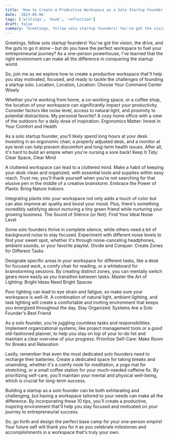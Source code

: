 ```yaml
---
title: 'How to Create a Productive Workspace as a Solo Startup Founder: Because Even One-Person Empires Need a Killer Base Camp'
date: '2023-05-06'
tags: ['writings', 'book', 'reflection']
draft: false
summary: "Greetings, fellow solo startup founders! You've got the vision, the drive, and the guts to go it..."
---
```


Greetings, fellow solo startup founders! You've got the vision, the drive, and the guts to go it alone – but do you have the perfect workspace to fuel your entrepreneurial journey? As a one-person powerhouse, I've learned that the right environment can make all the difference in conquering the startup world.

So, join me as we explore how to create a productive workspace that'll help you stay motivated, focused, and ready to tackle the challenges of founding a startup solo.
Location, Location, Location: Choose Your Command Center Wisely

Whether you're working from home, a co-working space, or a coffee shop, the location of your workspace can significantly impact your productivity. Consider factors like noise level, access to natural light, and proximity to potential distractions. My personal favorite? A cozy home office with a view of the outdoors for a daily dose of inspiration.
Ergonomics Matter: Invest in Your Comfort and Health

As a solo startup founder, you'll likely spend long hours at your desk. Investing in an ergonomic chair, a properly adjusted desk, and a monitor at eye level can help prevent discomfort and long-term health issues. After all, it's hard to build an empire when you're nursing a sore back!
Keep It Tidy: Clear Space, Clear Mind

A cluttered workspace can lead to a cluttered mind. Make a habit of keeping your desk clean and organized, with essential tools and supplies within easy reach. Trust me, you'll thank yourself when you're not searching for that elusive pen in the middle of a creative brainstorm.
Embrace the Power of Plants: Bring Nature Indoors

Integrating plants into your workspace not only adds a touch of color but can also improve air quality and boost your mood. Plus, there's something incredibly satisfying about nurturing a tiny green friend while nurturing your growing business.
The Sound of Silence (or Not): Find Your Ideal Noise Level

Some solo founders thrive in complete silence, while others need a bit of background noise to stay focused. Experiment with different noise levels to find your sweet spot, whether it's through noise-canceling headphones, ambient sounds, or your favorite playlist.
Divide and Conquer: Create Zones for Different Tasks

Designate specific areas in your workspace for different tasks, like a desk for focused work, a comfy chair for reading, or a whiteboard for brainstorming sessions. By creating distinct zones, you can mentally switch gears more easily as you transition between tasks.
Master the Art of Lighting: Bright Ideas Need Bright Spaces

Poor lighting can lead to eye strain and fatigue, so make sure your workspace is well-lit. A combination of natural light, ambient lighting, and task lighting will create a comfortable and inviting environment that keeps you energized throughout the day.
Stay Organized: Systems Are a Solo Founder's Best Friend

As a solo founder, you're juggling countless tasks and responsibilities. Implement organizational systems, like project management tools or a good old-fashioned planner, to help you stay on top of your to-do list and maintain a clear overview of your progress.
Prioritize Self-Care: Make Room for Breaks and Relaxation

Lastly, remember that even the most dedicated solo founders need to recharge their batteries. Create a dedicated space for taking breaks and unwinding, whether it's a comfy nook for meditation, a yoga mat for stretching, or a small coffee station for your much-needed caffeine fix. By prioritizing self-care, you'll maintain your mental and physical well-being, which is crucial for long-term success.

Building a startup as a solo founder can be both exhilarating and challenging, but having a workspace tailored to your needs can make all the difference. By incorporating these 10 tips, you'll create a productive, inspiring environment that'll help you stay focused and motivated on your journey to entrepreneurial success.

So, go forth and design the perfect base camp for your one-person empire! Your future self will thank you for it as you celebrate milestones and accomplishments in a workspace that's truly your own.
